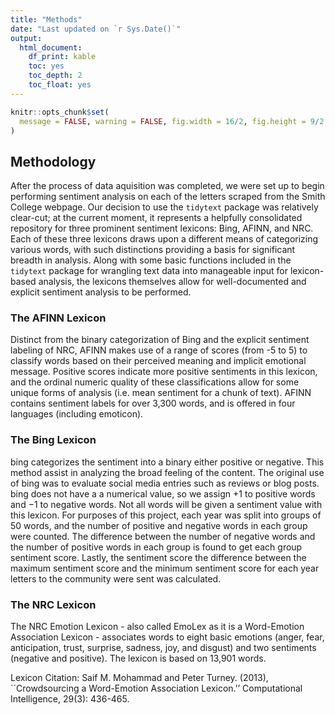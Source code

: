 ```yaml
---
title: "Methods"
date: "Last updated on `r Sys.Date()`"
output:
  html_document:
    df_print: kable
    toc: yes
    toc_depth: 2
    toc_float: yes
---
```


```r
knitr::opts_chunk$set(
  message = FALSE, warning = FALSE, fig.width = 16/2, fig.height = 9/2
)
```

## Methodology

After the process of data aquisition was completed, we were set up to begin performing sentiment analysis on each of the letters scraped from the Smith College webpage. Our decision to use the `tidytext` package was relatively clear-cut; at the current moment, it represents a helpfully consolidated repository for three prominent sentiment lexicons: Bing, AFINN, and NRC. Each of these three lexicons draws upon a different means of categorizing various words, with such distinctions providing a basis for significant breadth in analysis. Along with some basic functions included in the `tidytext` package for wrangling text data into manageable input for lexicon-based analysis, the lexicons themselves allow for well-documented and explicit sentiment analysis to be performed.

### The AFINN Lexicon

Distinct from the binary categorization of Bing and the explicit sentiment labeling of NRC, AFINN makes use of a range of scores (from -5 to 5) to classify words based on their perceived meaning and implicit emotional message. Positive scores indicate more positive sentiments in this lexicon, and the ordinal numeric quality of these classifications allow for some unique forms of analysis (i.e. mean sentiment for a chunk of text). AFINN contains sentiment labels for over 3,300 words, and is offered in four languages (including emoticon).

### The Bing Lexicon

bing categorizes the sentiment into a binary either positive or negative. This method assist in analyzing the broad feeling of the content. The original use of bing was to evaluate social media entries such as reviews or blog posts. bing does not have a a numerical value, so we assign $+1$ to positive words and $-1$ to negative words. Not all words will be given a sentiment value with this lexicon. For purposes of this project, each year was split into groups of 50 words, and the number of positive and negative words in each group were counted. The difference between the number of negative words and the number of positive words in each group is found to get each group sentiment score. Lastly, the sentiment score the difference between the maximum sentiment score and the minimum sentiment score for each year letters to the community were sent was calculated.

### The NRC Lexicon

The NRC Emotion Lexicon - also called EmoLex as it is a Word-Emotion Association Lexicon - associates words to eight basic emotions (anger, fear, anticipation, trust, surprise, sadness, joy, and disgust) and two sentiments (negative and positive). The lexicon is based on 13,901 words.

Lexicon Citation: Saif M. Mohammad and Peter Turney. (2013), ``Crowdsourcing a Word-Emotion Association Lexicon.'' Computational Intelligence, 29(3): 436-465.


